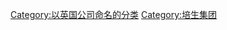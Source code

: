 {{Commons category|Penguin Books}}
[[Category:以英国公司命名的分类|Category:以英国公司命名的分类]]
[[Category:培生集团|Category:培生集团]]